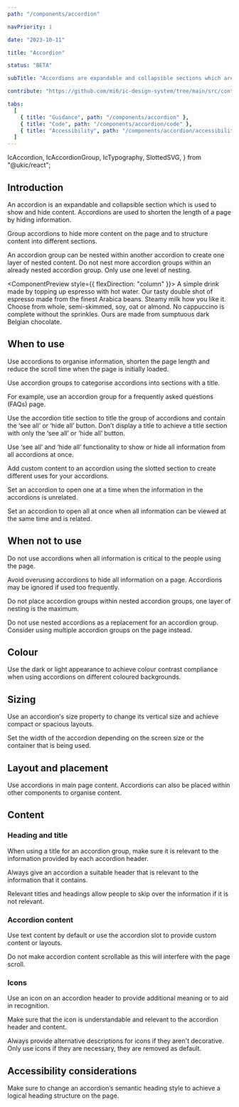 ```yaml
---
path: "/components/accordion"

navPriority: 1

date: "2023-10-11"

title: "Accordion"

status: "BETA"

subTitle: "Accordions are expandable and collapsible sections which are used to show and hide additional content."

contribute: "https://github.com/mi6/ic-design-system/tree/main/src/content/structured/components/accordion"

tabs:
  [
    { title: "Guidance", path: "/components/accordion" },
    { title: "Code", path: "/components/accordion/code" },
    { title: "Accessibility", path: "/components/accordion/accessibility" },
  ]
---
```


  IcAccordion,
  IcAccordionGroup,
  IcTypography,
  SlottedSVG,
} from "@ukic/react";

## Introduction

An accordion is an expandable and collapsible section which is used to show and hide content. Accordions are used to shorten the length of a page by hiding information.

Group accordions to hide more content on the page and to structure content into different sections.

An accordion group can be nested within another accordion to create one layer of nested content. Do not nest more accordion groups within an already nested accordion group. Only use one level of nesting.

<ComponentPreview style={{ flexDirection: "column" }}>
  <IcAccordionGroup groupTitle="Our coffees - Ingredients">
    <IcAccordion heading="Americano">
      <SlottedSVG
        slot="icon"
        width="24"
        height="24"
        viewBox="0 0 24 24"
        fill="currentColor"
        xmlns="http://www.w3.org/2000/svg"
      >
        <path d="M2,21V19H20V21H2M20,8V5H18V8H20M20,3A2,2 0 0,1 22,5V8A2,2 0 0,1 20,10H18V13A4,4 0 0,1 14,17H8A4,4 0 0,1 4,13V3H20M16,5H6V13A2,2 0 0,0 8,15H14A2,2 0 0,0 16,13V5Z" />
      </SlottedSVG>
      <IcTypography variant="body">
        A simple drink made by topping up espresso with hot water.
      </IcTypography>
    </IcAccordion>
    <IcAccordion heading="Cappuccino">
      <SlottedSVG
        slot="icon"
        width="24"
        height="24"
        viewBox="0 0 24 24"
        fill="currentColor"
        xmlns="http://www.w3.org/2000/svg"
      >
        <path d="M2,21V19H20V21H2M20,8V5H18V8H20M20,3A2,2 0 0,1 22,5V8A2,2 0 0,1 20,10H18V13A4,4 0 0,1 14,17H8A4,4 0 0,1 4,13V3H20M16,5H6V13A2,2 0 0,0 8,15H14A2,2 0 0,0 16,13V5Z" />
      </SlottedSVG>
      <IcAccordion heading="Espresso">
        <IcTypography variant="body">
          Our tasty double shot of espresso made from the finest Arabica beans.
        </IcTypography>
      </IcAccordion>
      <IcAccordion heading="Steamed milk">
        <IcTypography variant="body">
          Steamy milk how you like it. Choose from whole, semi-skimmed, soy, oat
          or almond.
        </IcTypography>
      </IcAccordion>
      <IcAccordion heading="Chocolate sprinkles">
        <IcTypography variant="body">
          No cappuccino is complete without the sprinkles. Ours are made from
          sumptuous dark Belgian chocolate.
        </IcTypography>
      </IcAccordion>
    </IcAccordion>
  </IcAccordionGroup>
</ComponentPreview>

## When to use

Use accordions to organise information, shorten the page length and reduce the scroll time when the page is initially loaded.

Use accordion groups to categorise accordions into sections with a title.

For example, use an accordion group for a frequently asked questions (FAQs) page.

<DoubleDoDontCaution>
  <DoDontCaution
    imageSrc={accordionFig1}
    imageAlt="Two collapsed accordion groups. One titled ‘Bari-star member benefits’ and one titled ‘FAQs’, both containing three accordions."
    state="good"
    caption="Add accordion titles to help organise content."
  />
</DoubleDoDontCaution>

Use the accordion title section to title the group of accordions and contain the ‘see all’ or ‘hide all’ button. Don’t display a title to achieve a title section with only the ‘see all’ or ‘hide all’ button.

Use ‘see all’ and ‘hide all’ functionality to show or hide all information from all accordions at once.

<DoubleDoDontCaution>
  <DoDontCaution
    imageSrc={accordionFig2a}
    imageAlt="A collapsed accordion group titled ‘Bari-star member benefits’ with a ‘see all’ button."
    state="good"
    caption="Use the ‘see all’ button to open all accordions within an accordion group at once. "
  />
</DoubleDoDontCaution>

<DoubleDoDontCaution>
  <DoDontCaution
    imageSrc={accordionFig2b}
    imageAlt="An expanded accordion group titled ‘Bari-star member benefits’ with a ‘hide all’ button."
    state="good"
    caption="Use the ‘hide all’ button to close all accordions within an accordion group at once."
  />
</DoubleDoDontCaution>

Add custom content to an accordion using the slotted section to create different uses for your accordions.

<DoubleDoDontCaution>
  <DoDontCaution
    imageSrc={accordionFig3}
    imageAlt="An accordion titled ‘Order details’ including a three-row data entity for a coffee order in the content area."
    state="good"
    caption="Use the slotted content of an accordion to house other content."
  />
</DoubleDoDontCaution>

Set an accordion to open one at a time when the information in the accordions is unrelated.

Set an accordion to open all at once when all information can be viewed at the same time and is related.

## When not to use

Do not use accordions when all information is critical to the people using the page.

Avoid overusing accordions to hide all information on a page. Accordions may be ignored if used too frequently.

Do not place accordion groups within nested accordion groups, one layer of nesting is the maximum.

<DoubleDoDontCaution>
  <DoDontCaution
    imageSrc={accordionFig4}
    imageAlt="An accordion group titled ‘Roasting hot’ containing an accordion group with another nested accordion group within it."
    state="bad"
    caption="Do not nest an accordion or accordion group within an already nested accordion. One level of nesting is the maximum. "
  />
</DoubleDoDontCaution>

Do not use nested accordions as a replacement for an accordion group. Consider using multiple accordion groups on the page instead.

<DoubleDoDontCaution>
  <DoDontCaution
    imageSrc={accordionFig5a}
    imageAlt="An accordion group titled Coffee with three collapsed accordions"
    state="good"
    caption="Use an accordion group with a title for clearer organisation."
  />
  <DoDontCaution
    imageSrc={accordionFig5b}
    imageAlt="A parent accordion with the heading Coffee with a nested accordion group containing three accordions."
    state="caution"
    caption="Avoid nesting an accordion group to add a title. Instead, use an accordion group title."
  />
</DoubleDoDontCaution>

## Colour

Use the dark or light appearance to achieve colour contrast compliance when using accordions on different coloured backgrounds.

## Sizing

Use an accordion's size property to change its vertical size and achieve compact or spacious layouts.

Set the width of the accordion depending on the screen size or the container that is being used.

## Layout and placement

Use accordions in main page content. Accordions can also be placed within other components to organise content.

## Content

### Heading and title

When using a title for an accordion group, make sure it is relevant to the information provided by each accordion header.

<DoubleDoDontCaution>
  <DoDontCaution
    imageSrc={accordionFig6}
    imageAlt="An accordion group containing three accordions with headings of different types of tea, with a title of ‘Our coffee menu’"
    state="bad"
    caption="Always make sure your title is relevant to your accordion group content."
  />
</DoubleDoDontCaution>

Always give an accordion a suitable header that is relevant to the information that it contains.

Relevant titles and headings allow people to skip over the information if it is not relevant.

### Accordion content

Use text content by default or use the accordion slot to provide custom content or layouts.

Do not make accordion content scrollable as this will interfere with the page scroll.

<DoubleDoDontCaution>
  <DoDontCaution
    imageSrc={accordionFig7}
    imageAlt="An accordion group with three accordions where the first accordion is expanded, containing a scroll bar."
    state="bad"
    caption="Do not use scroll bars within accordions."
  />
</DoubleDoDontCaution>

### Icons

Use an icon on an accordion header to provide additional meaning or to aid in recognition.

Make sure that the icon is understandable and relevant to the accordion header and content.

Always provide alternative descriptions for icons if they aren't decorative. Only use icons if they are necessary, they are removed as default.

## Accessibility considerations

Make sure to change an accordion’s semantic heading style to achieve a logical heading structure on the page.
